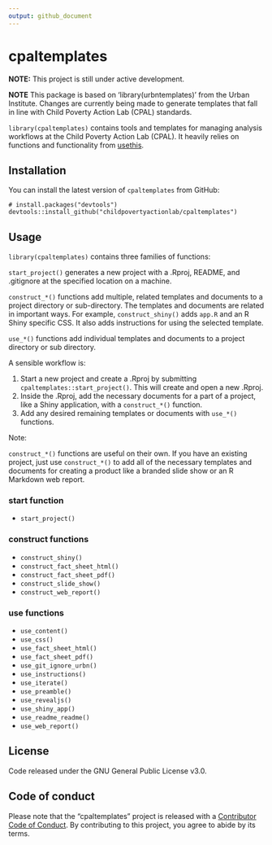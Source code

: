 ```yaml
---
output: github_document
---
```


# cpaltemplates

**NOTE:** This project is still under active development. 

**NOTE** This package is based on 'library(urbntemplates)' from the Urban Institute. Changes are currently being made to generate templates that fall in line with Child Poverty Action Lab (CPAL) standards.

`library(cpaltemplates)` contains tools and templates for managing analysis workflows at the Child Poverty Action Lab (CPAL). It heavily relies on functions and functionality from [usethis](https://github.com/r-lib/usethis).

## Installation

You can install the latest version of `cpaltemplates` from GitHub:

```
# install.packages("devtools")
devtools::install_github("childpovertyactionlab/cpaltemplates")
```

## Usage

`library(cpaltemplates)` contains three families of functions:

`start_project()` generates a new project with a .Rproj, README, and .gitignore at the specified location on a machine.

`construct_*()` functions add multiple, related templates and documents to a project directory or sub-directory. The templates and documents are related in important ways. For example, `construct_shiny()` adds `app.R` and an R Shiny specific CSS. It also adds instructions for using the selected template.  

`use_*()` functions add individual templates and documents to a project directory or sub directory.

A sensible workflow is:

1) Start a new project and create a .Rproj by submitting `cpaltemplates::start_project()`. This will create and open a new .Rproj. 
2) Inside the .Rproj, add the necessary documents for a part of a project, like a Shiny application, with a `construct_*()` function.
3) Add any desired remaining templates or documents with `use_*()` functions. 

Note:

`construct_*()` functions are useful on their own. If you have an existing project, just use `construct_*()` to add all of the necessary templates and documents for creating a product like a branded slide show or an R Markdown web report. 

### start function

* `start_project()`

### construct functions

* `construct_shiny()` 
* `construct_fact_sheet_html()`
* `construct_fact_sheet_pdf()`
* `construct_slide_show()`
* `construct_web_report()`

### use functions

* `use_content()`
* `use_css()`
* `use_fact_sheet_html()`
* `use_fact_sheet_pdf()`
* `use_git_ignore_urbn()`
* `use_instructions()`
* `use_iterate()`
* `use_preamble()`
* `use_revealjs()`
* `use_shiny_app()`
* `use_readme_readme()`
* `use_web_report()`

## License

Code released under the GNU General Public License v3.0.

## Code of conduct

Please note that the "cpaltemplates" project is released with a [Contributor Code of Conduct](CODE_OF_CONDUCT.md). By contributing to this project, you agree to abide by its terms.
